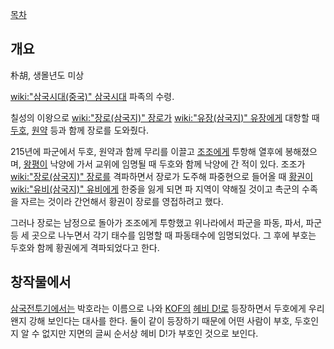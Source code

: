 [[목차]]
== 개요 ==
朴胡, 생몰년도 미상

[[wiki:"삼국시대(중국)" 삼국시대]] 파족의 수령.

칠성의 이왕으로 [[wiki:"장로(삼국지)" 장로]]가 [[wiki:"유장(삼국지)" 유장]]에게 대항할 때 [[두호]], [[원약]] 등과 함께 장로를 도와줬다.

215년에 파군에서 두호, 원약과 함께 무리를 이끌고 [[조조]]에게 투항해 열후에 봉해졌으며, [[왕평]]이 낙양에 가서 교위에 임명될 때 두호와 함께 낙양에 간 적이 있다. 조조가 [[wiki:"장로(삼국지)" 장로]]를 격파하면서 장로가 도주해 파중현으로 들어올 때 [[황권]]이 [[wiki:"유비(삼국지)" 유비]]에게 한중을 잃게 되면 파 지역이 약해질 것이고 촉군의 수족을 자르는 것이라 간언해서 황권이 장로를 영접하려고 했다.

그러나 장로는 남정으로 돌아가 조조에게 투항했고 위나라에서 파군을 파동, 파서, 파군 등 세 곳으로 나누면서 각기 태수를 임명할 때 파동태수에 임명되었다. 그 후에 부호는 두호와 함께 황권에게 격파되었다고 한다.

== 창작물에서 ==
[[삼국전투기]]에서는 박호라는 이름으로 나와 [[KOF]]의 [[헤비 D!]]로 등장하면서 두호에게 우리 왠지 강해 보인다는 대사를 한다. 둘이 같이 등장하기 때문에 어떤 사람이 부호, 두호인지 알 수 없지만 지면의 글씨 순서상 헤비 D!가 부호인 것으로 보인다.
